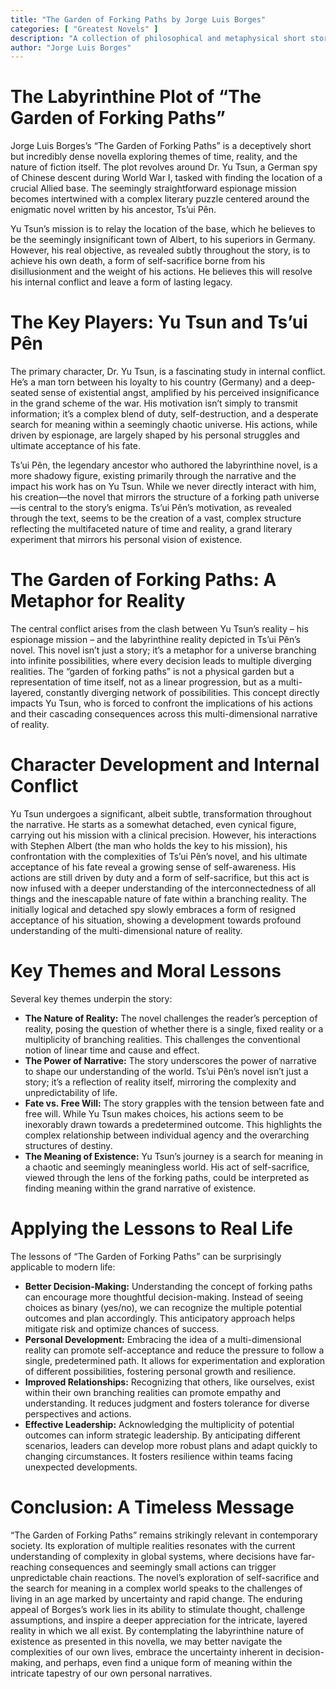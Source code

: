 ```yaml
---
title: "The Garden of Forking Paths by Jorge Luis Borges"
categories: [ "Greatest Novels" ]
description: "A collection of philosophical and metaphysical short stories."
author: "Jorge Luis Borges"
---
```

# The Labyrinthine Plot of "The Garden of Forking Paths"

Jorge Luis Borges's "The Garden of Forking Paths" is a deceptively short but incredibly dense novella exploring themes of time, reality, and the nature of fiction itself.  The plot revolves around Dr. Yu Tsun, a German spy of Chinese descent during World War I, tasked with finding the location of a crucial Allied base.  The seemingly straightforward espionage mission becomes intertwined with a complex literary puzzle centered around the enigmatic novel written by his ancestor, Ts'ui Pên.

Yu Tsun’s mission is to relay the location of the base, which he believes to be the seemingly insignificant town of Albert, to his superiors in Germany. However, his real objective, as revealed subtly throughout the story, is to achieve his own death, a form of self-sacrifice borne from his disillusionment and the weight of his actions. He believes this will resolve his internal conflict and leave a form of lasting legacy.


# The Key Players: Yu Tsun and Ts'ui Pên

The primary character, Dr. Yu Tsun, is a fascinating study in internal conflict. He's a man torn between his loyalty to his country (Germany) and a deep-seated sense of existential angst, amplified by his perceived insignificance in the grand scheme of the war. His motivation isn't simply to transmit information; it's a complex blend of duty, self-destruction, and a desperate search for meaning within a seemingly chaotic universe.  His actions, while driven by espionage, are largely shaped by his personal struggles and ultimate acceptance of his fate.

Ts'ui Pên, the legendary ancestor who authored the labyrinthine novel, is a more shadowy figure, existing primarily through the narrative and the impact his work has on Yu Tsun.  While we never directly interact with him, his creation—the novel that mirrors the structure of a forking path universe—is central to the story's enigma. Ts'ui Pên’s motivation, as revealed through the text, seems to be the creation of a vast, complex structure reflecting the multifaceted nature of time and reality, a grand literary experiment that mirrors his personal vision of existence.


# The Garden of Forking Paths: A Metaphor for Reality

The central conflict arises from the clash between Yu Tsun's reality – his espionage mission – and the labyrinthine reality depicted in Ts'ui Pên's novel. This novel isn't just a story; it's a metaphor for a universe branching into infinite possibilities, where every decision leads to multiple diverging realities. The "garden of forking paths" is not a physical garden but a representation of time itself, not as a linear progression, but as a multi-layered, constantly diverging network of possibilities. This concept directly impacts Yu Tsun, who is forced to confront the implications of his actions and their cascading consequences across this multi-dimensional narrative of reality.


# Character Development and Internal Conflict

Yu Tsun undergoes a significant, albeit subtle, transformation throughout the narrative. He starts as a somewhat detached, even cynical figure, carrying out his mission with a clinical precision. However, his interactions with Stephen Albert (the man who holds the key to his mission), his confrontation with the complexities of Ts'ui Pên's novel, and his ultimate acceptance of his fate reveal a growing sense of self-awareness. His actions are still driven by duty and a form of self-sacrifice, but this act is now infused with a deeper understanding of the interconnectedness of all things and the inescapable nature of fate within a branching reality. The initially logical and detached spy slowly embraces a form of resigned acceptance of his situation, showing a development towards profound understanding of the multi-dimensional nature of reality.


# Key Themes and Moral Lessons

Several key themes underpin the story:

* **The Nature of Reality:** The novel challenges the reader's perception of reality, posing the question of whether there is a single, fixed reality or a multiplicity of branching realities. This challenges the conventional notion of linear time and cause and effect.
* **The Power of Narrative:** The story underscores the power of narrative to shape our understanding of the world. Ts'ui Pên's novel isn't just a story; it's a reflection of reality itself, mirroring the complexity and unpredictability of life.
* **Fate vs. Free Will:** The story grapples with the tension between fate and free will. While Yu Tsun makes choices, his actions seem to be inexorably drawn towards a predetermined outcome. This highlights the complex relationship between individual agency and the overarching structures of destiny.
* **The Meaning of Existence:**  Yu Tsun's journey is a search for meaning in a chaotic and seemingly meaningless world.  His act of self-sacrifice, viewed through the lens of the forking paths, could be interpreted as finding meaning within the grand narrative of existence.


# Applying the Lessons to Real Life

The lessons of "The Garden of Forking Paths" can be surprisingly applicable to modern life:

* **Better Decision-Making:** Understanding the concept of forking paths can encourage more thoughtful decision-making.  Instead of seeing choices as binary (yes/no), we can recognize the multiple potential outcomes and plan accordingly. This anticipatory approach helps mitigate risk and optimize chances of success.
* **Personal Development:**  Embracing the idea of a multi-dimensional reality can promote self-acceptance and reduce the pressure to follow a single, predetermined path.  It allows for experimentation and exploration of different possibilities, fostering personal growth and resilience.
* **Improved Relationships:**  Recognizing that others, like ourselves, exist within their own branching realities can promote empathy and understanding. It reduces judgment and fosters tolerance for diverse perspectives and actions.
* **Effective Leadership:** Acknowledging the multiplicity of potential outcomes can inform strategic leadership. By anticipating different scenarios, leaders can develop more robust plans and adapt quickly to changing circumstances.  It fosters resilience within teams facing unexpected developments.


# Conclusion: A Timeless Message

"The Garden of Forking Paths" remains strikingly relevant in contemporary society.  Its exploration of multiple realities resonates with the current understanding of complexity in global systems, where decisions have far-reaching consequences and seemingly small actions can trigger unpredictable chain reactions. The novel's exploration of self-sacrifice and the search for meaning in a complex world speaks to the challenges of living in an age marked by uncertainty and rapid change.  The enduring appeal of Borges's work lies in its ability to stimulate thought, challenge assumptions, and inspire a deeper appreciation for the intricate, layered reality in which we all exist.  By contemplating the labyrinthine nature of existence as presented in this novella, we may better navigate the complexities of our own lives, embrace the uncertainty inherent in decision-making, and perhaps, even find a unique form of meaning within the intricate tapestry of our own personal narratives.

